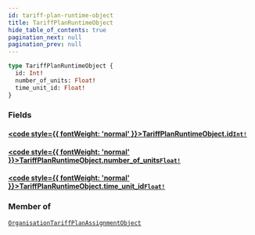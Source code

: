 ```yaml
---
id: tariff-plan-runtime-object
title: TariffPlanRuntimeObject
hide_table_of_contents: true
pagination_next: null
pagination_prev: null
---
```








 

```graphql
type TariffPlanRuntimeObject {
  id: Int!
  number_of_units: Float!
  time_unit_id: Float!
}
```


### Fields

#### [<code style={{ fontWeight: 'normal' }}>TariffPlanRuntimeObject.<b>id</b></code>](#)<Bullet />[`Int!`](/graphql/scalars/int) <Badge class="secondary" text="non-null"/> <Badge class="secondary" text="scalar"/>
> 
> 

#### [<code style={{ fontWeight: 'normal' }}>TariffPlanRuntimeObject.<b>number_of_units</b></code>](#)<Bullet />[`Float!`](/graphql/scalars/float) <Badge class="secondary" text="non-null"/> <Badge class="secondary" text="scalar"/>
> 
> 

#### [<code style={{ fontWeight: 'normal' }}>TariffPlanRuntimeObject.<b>time_unit_id</b></code>](#)<Bullet />[`Float!`](/graphql/scalars/float) <Badge class="secondary" text="non-null"/> <Badge class="secondary" text="scalar"/>
> 
> 



### Member of

[`OrganisationTariffPlanAssignmentObject`](/graphql/objects/organisation-tariff-plan-assignment-object)  <Badge className="secondary" text="object"/>



